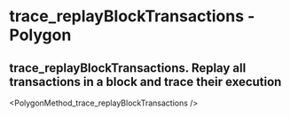 # trace_replayBlockTransactions  - Polygon

## trace_replayBlockTransactions. Replay all transactions in a block and trace their execution


<PolygonMethod_trace_replayBlockTransactions />

